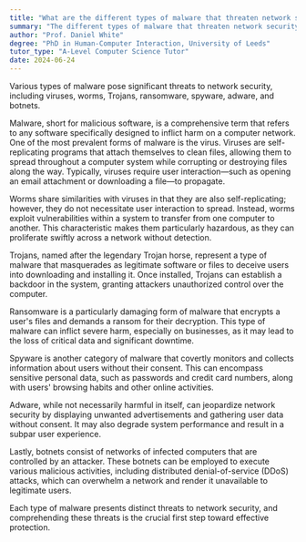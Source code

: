 ```yaml
---
title: "What are the different types of malware that threaten network security?"
summary: "The different types of malware that threaten network security include viruses, worms, Trojans, ransomware, spyware, adware, and botnets."
author: "Prof. Daniel White"
degree: "PhD in Human-Computer Interaction, University of Leeds"
tutor_type: "A-Level Computer Science Tutor"
date: 2024-06-24
---
```


Various types of malware pose significant threats to network security, including viruses, worms, Trojans, ransomware, spyware, adware, and botnets.

Malware, short for malicious software, is a comprehensive term that refers to any software specifically designed to inflict harm on a computer network. One of the most prevalent forms of malware is the virus. Viruses are self-replicating programs that attach themselves to clean files, allowing them to spread throughout a computer system while corrupting or destroying files along the way. Typically, viruses require user interaction—such as opening an email attachment or downloading a file—to propagate.

Worms share similarities with viruses in that they are also self-replicating; however, they do not necessitate user interaction to spread. Instead, worms exploit vulnerabilities within a system to transfer from one computer to another. This characteristic makes them particularly hazardous, as they can proliferate swiftly across a network without detection.

Trojans, named after the legendary Trojan horse, represent a type of malware that masquerades as legitimate software or files to deceive users into downloading and installing it. Once installed, Trojans can establish a backdoor in the system, granting attackers unauthorized control over the computer.

Ransomware is a particularly damaging form of malware that encrypts a user's files and demands a ransom for their decryption. This type of malware can inflict severe harm, especially on businesses, as it may lead to the loss of critical data and significant downtime.

Spyware is another category of malware that covertly monitors and collects information about users without their consent. This can encompass sensitive personal data, such as passwords and credit card numbers, along with users' browsing habits and other online activities.

Adware, while not necessarily harmful in itself, can jeopardize network security by displaying unwanted advertisements and gathering user data without consent. It may also degrade system performance and result in a subpar user experience.

Lastly, botnets consist of networks of infected computers that are controlled by an attacker. These botnets can be employed to execute various malicious activities, including distributed denial-of-service (DDoS) attacks, which can overwhelm a network and render it unavailable to legitimate users.

Each type of malware presents distinct threats to network security, and comprehending these threats is the crucial first step toward effective protection.
    